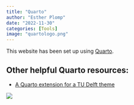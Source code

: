 ```yaml
---
title: "Quarto"
author: "Esther Plomp"
date: "2022-11-30"
categories: [Tools]
image: "quartologo.png"
---
```


This website has been set up using [Quarto](https://quarto.org/).

## Other helpful Quarto resources:

-   [A Quarto extension for a TU Delft theme](https://github.com/pat-alt/quarto-tudelft)

![](images/image-286585094.png)
